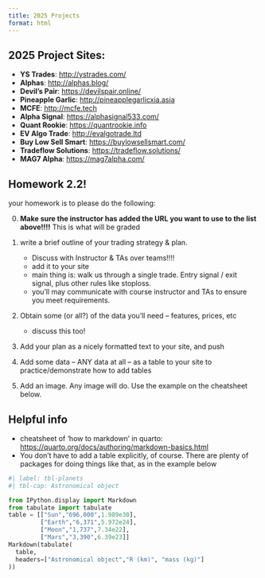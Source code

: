 ```yaml
---
title: 2025 Projects
format: html
---
```


## 2025 Project Sites:
- **YS Trades**: <http://ystrades.com/>
- **Alphas**: <http://alphas.blog/>
- **Devil's Pair**: <https://devilspair.online/>
- **Pineapple Garlic**: <http://pineapplegarlicxia.asia>
- **MCFE**: <http://mcfe.tech>
- **Alpha Signal**: <https://alphasignal533.com/>
- **Quant Rookie**: <https://quantrookie.info>
- **EV Algo Trade**: <http://evalgotrade.ltd>
- **Buy Low Sell Smart**: <https://buylowsellsmart.com/>
- **Tradeflow Solutions**: <https://tradeflow.solutions/>
- **MAG7 Alpha**: <https://mag7alpha.com/>


## Homework 2.2!

your homework is to please do the following:

0) **Make sure the instructor has added the URL you want to use to the list
above!!!!** This is what will be graded

1) write a brief outline of your trading strategy & plan.
    - Discuss with Instructor & TAs over teams!!!!
    - add it to your site
    - main thing is: walk us through a single trade. Entry signal / exit
    signal, plus other rules like stoploss.
    - you'll may communicate with course instructor and TAs to ensure you
    meet requirements.

2) Obtain some (or all?) of the data you'll need -- features, prices, etc
    - discuss this too!

3) Add your plan as a nicely formatted text to your site, and push
4) Add some data -- ANY data at all -- as a table to your site to
practice/demonstrate how to add tables
5) Add an image. Any image will do. Use the example on the cheatsheet below.

## Helpful info
- cheatsheet of 'how to markdown' in quarto:
<https://quarto.org/docs/authoring/markdown-basics.html>
- You don't have to add a table explicitly, of course. There are plenty of
packages for doing things like that, as in the example below


```python
#| label: tbl-planets
#| tbl-cap: Astronomical object

from IPython.display import Markdown
from tabulate import tabulate
table = [["Sun","696,000",1.989e30],
         ["Earth","6,371",5.972e24],
         ["Moon","1,737",7.34e22],
         ["Mars","3,390",6.39e23]]
Markdown(tabulate(
  table,
  headers=["Astronomical object","R (km)", "mass (kg)"]
))
```
